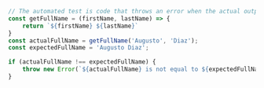 ``` js
// The automated test is code that throws an error when the actual output does not match the expected output. 
const getFullName = (firstName, lastName) => {
    return `${firstName} ${lastName}`
}
const actualFullName = getFullName('Augusto', 'Diaz');
const expectedFullName = 'Augusto Diaz';

if (actualFullName !== expectedFullName) {
    throw new Error(`${actualFullName} is not equal to ${expectedFullName}.`);
}
